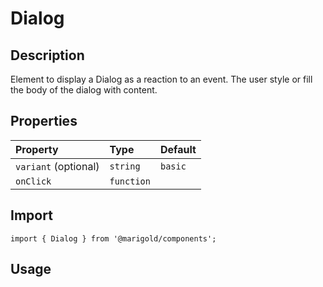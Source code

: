
<Meta title="Components/Content/Dialog" />

# Dialog

## Description

Element to display a Dialog as a reaction to an event. The user style or fill the body of the dialog with content.

## Properties

| Property             | Type       | Default |
| :------------------- | :--------- | :------ |
| `variant` (optional) | `string`   | `basic` |
| `onClick`            | `function` |         |

## Import

```tsx
import { Dialog } from '@marigold/components';
```

## Usage

<Canvas>
  <Story name="basic">
    <Dialog
      title="Title"
      className={useStyles({
        background: '#f3f3f3',
      })}
    >
      <Heading as="h4" variant="h4">
        Dialog Title
      </Heading>
      <Text>Lorem ipsum dolor sit amet, consectetur adipiscing elit.</Text>
      <Text>Lorem ipsum dolor sit amet, consectetur adipiscing elit.</Text>
      <Text>Lorem ipsum dolor sit amet, consectetur adipiscing elit.</Text>
    </Dialog>
  </Story>
</Canvas>

<Canvas>
  <Story name="button">
    <Dialog
      title="Title"
      className={useStyles({
        border: '1px solid',
      })}
    >
      <Heading as="h4" variant="h4">
        Marigold
      </Heading>
      <Text>Do you love the marigold design system?</Text>
      <br />
      <Button variant="secondary.small">Agree</Button>
    </Dialog>
  </Story>
</Canvas>
